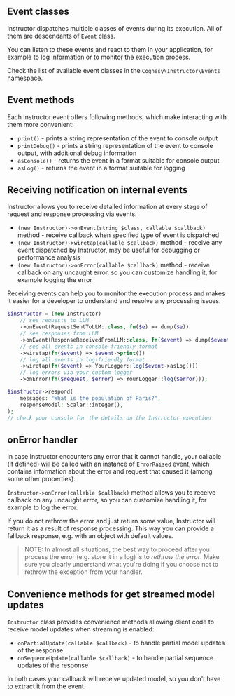 ## Event classes

Instructor dispatches multiple classes of events during its execution. All of them are descendants of `Event` class.

You can listen to these events and react to them in your application, for example to log information or to monitor the execution process.

Check the list of available event classes in the `Cognesy\Instructor\Events` namespace.

## Event methods

Each Instructor event offers following methods, which make interacting with them more convenient:

 * `print()` - prints a string representation of the event to console output
 * `printDebug()` - prints a string representation of the event to console output, with additional debug information
 * `asConsole()` - returns the event in a format suitable for console output
 * `asLog()` - returns the event in a format suitable for logging


## Receiving notification on internal events

Instructor allows you to receive detailed information at every stage of request and response processing via events.

 * `(new Instructor)->onEvent(string $class, callable $callback)` method - receive callback when specified type of event is dispatched
 * `(new Instructor)->wiretap(callable $callback)` method - receive any event dispatched by Instructor, may be useful for debugging or performance analysis
 * `(new Instructor)->onError(callable $callback)` method - receive callback on any uncaught error, so you can customize handling it, for example logging the error

Receiving events can help you to monitor the execution process and makes it easier for a developer to understand and resolve any processing issues.

```php
$instructor = (new Instructor)
    // see requests to LLM
    ->onEvent(RequestSentToLLM::class, fn($e) => dump($e))
    // see responses from LLM
    ->onEvent(ResponseReceivedFromLLM::class, fn($event) => dump($event))
    // see all events in console-friendly format
    ->wiretap(fn($event) => $event->print())
    // log all events in log-friendly format
    ->wiretap(fn($event) => YourLogger::log($event->asLog()))
    // log errors via your custom logger
    ->onError(fn($request, $error) => YourLogger::log($error)));

$instructor->respond(
    messages: "What is the population of Paris?",
    responseModel: Scalar::integer(),
);
// check your console for the details on the Instructor execution
```


## onError handler

In case Instructor encounters any error that it cannot handle, your callable (if
defined) will be called with an instance of `ErrorRaised` event, which contains
information about the error and request that caused it (among some other properties).

`Instructor->onError(callable $callback)` method allows you to receive callback
on any uncaught error, so you can customize handling it, for example to log the
error.

If you do not rethrow the error and just return some value, Instructor will return
it as a result of response processing. This way you can provide a fallback response,
e.g. with an object with default values.

> NOTE: In almost all situations, the best way to proceed after you process the
> error (e.g. store it in a log) is to *rethrow the error*. Make sure you clearly
> understand what you're doing if you choose not to rethrow the exception from your
> handler. 


## Convenience methods for get streamed model updates

`Instructor` class provides convenience methods allowing client code to receive
model updates  when streaming is enabled:

 * `onPartialUpdate(callable $callback)` - to handle partial model updates of the response
 * `onSequenceUpdate(callable $callback)` - to handle partial sequence updates of the response

In both cases your callback will receive updated model, so you don't have to
extract it from the event.
